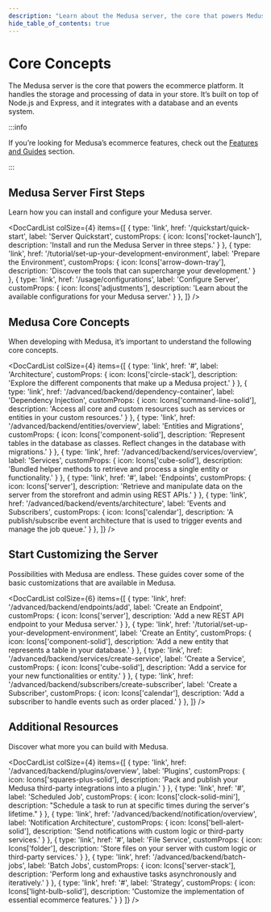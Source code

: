 ```yaml
---
description: "Learn about the Medusa server, the core that powers Medusa. Learn how to start, how to customize the server, and what are some of the core concepts."
hide_table_of_contents: true
---
```



# Core Concepts

The Medusa server is the core that powers the ecommerce platform. It handles the storage and processing of data in your store. It’s built on top of Node.js and Express, and it integrates with a database and an events system.

:::info

If you’re looking for Medusa’s ecommerce features, check out the [Features and Guides](../features-and-guides/overview.mdx) section.

:::

## Medusa Server First Steps

Learn how you can install and configure your Medusa server.

<DocCardList colSize={4} items={[
  {
    type: 'link',
    href: '/quickstart/quick-start',
    label: 'Server Quickstart',
    customProps: {
      icon: Icons['rocket-launch'],
      description: 'Install and run the Medusa Server in three steps.'
    }
  },
  {
    type: 'link',
    href: '/tutorial/set-up-your-development-environment',
    label: 'Prepare the Environment',
    customProps: {
      icon: Icons['arrow-down-tray'],
      description: 'Discover the tools that can supercharge your development.'
    }
  },
  {
    type: 'link',
    href: '/usage/configurations',
    label: 'Configure Server',
    customProps: {
      icon: Icons['adjustments'],
      description: 'Learn about the available configurations for your Medusa server.'
    }
  },
]} />

## Medusa Core Concepts

When developing with Medusa, it’s important to understand the following core concepts.

<DocCardList colSize={4} items={[
  {
    type: 'link',
    href: '#',
    label: 'Architecture',
    customProps: {
      icon: Icons['circle-stack'],
      description: 'Explore the different components that make up a Medusa project.'
    }
  },
  {
    type: 'link',
    href: '/advanced/backend/dependency-container',
    label: 'Dependency Injection',
    customProps: {
      icon: Icons['command-line-solid'],
      description: 'Access all core and custom resources such as services or entities in your custom resources.'
    }
  },
  {
    type: 'link',
    href: '/advanced/backend/entities/overview',
    label: 'Entities and Migrations',
    customProps: {
      icon: Icons['component-solid'],
      description: 'Represent tables in the database as classes. Reflect changes in the database with migrations.'
    }
  },
  {
    type: 'link',
    href: '/advanced/backend/services/overview',
    label: 'Services',
    customProps: {
      icon: Icons['cube-solid'],
      description: 'Bundled helper methods to retrieve and process a single entity or functionality.'
    }
  },
  {
    type: 'link',
    href: '#',
    label: 'Endpoints',
    customProps: {
      icon: Icons['server'],
      description: 'Retrieve and manipulate data on the server from the storefront and admin using REST APIs.'
    }
  },
  {
    type: 'link',
    href: '/advanced/backend/events/architecture',
    label: 'Events and Subscribers',
    customProps: {
      icon: Icons['calendar'],
      description: 'A publish/subscribe event architecture that is used to trigger events and manage the job queue.'
    }
  },
]} />

## Start Customizing the Server

Possibilities with Medusa are endless. These guides cover some of the basic customizations that are available in Medusa.

<DocCardList colSize={6} items={[
  {
    type: 'link',
    href: '/advanced/backend/endpoints/add',
    label: 'Create an Endpoint',
    customProps: {
      icon: Icons['server'],
      description: 'Add a new REST API endpoint to your Medusa server.'
    }
  },
  {
    type: 'link',
    href: '/tutorial/set-up-your-development-environment',
    label: 'Create an Entity',
    customProps: {
      icon: Icons['component-solid'],
      description: 'Add a new entity that represents a table in your database.'
    }
  },
  {
    type: 'link',
    href: '/advanced/backend/services/create-service',
    label: 'Create a Service',
    customProps: {
      icon: Icons['cube-solid'],
      description: 'Add a service for your new functionalities or entity.'
    }
  },
  {
    type: 'link',
    href: '/advanced/backend/subscribers/create-subscriber',
    label: 'Create a Subscriber',
    customProps: {
      icon: Icons['calendar'],
      description: 'Add a subscriber to handle events such as order placed.'
    }
  },
]} />

## Additional Resources

Discover what more you can build with Medusa.

<DocCardList colSize={4} items={[
  {
    type: 'link',
    href: '/advanced/backend/plugins/overview',
    label: 'Plugins',
    customProps: {
      icon: Icons['squares-plus-solid'],
      description: 'Pack and publish your Medusa third-party integrations into a plugin.'
    }
  },
  {
    type: 'link',
    href: '#',
    label: 'Scheduled Job',
    customProps: {
      icon: Icons['clock-solid-mini'],
      description: "Schedule a task to run at specific times during the server's lifetime."
    }
  },
  {
    type: 'link',
    href: '/advanced/backend/notification/overview',
    label: 'Notification Architecture',
    customProps: {
      icon: Icons['bell-alert-solid'],
      description: 'Send notifications with custom logic or third-party services.'
    }
  },
  {
    type: 'link',
    href: '#',
    label: 'File Service',
    customProps: {
      icon: Icons['folder'],
      description: 'Store files on your server with custom logic or third-party services.'
    }
  },
  {
    type: 'link',
    href: '/advanced/backend/batch-jobs',
    label: 'Batch Jobs',
    customProps: {
      icon: Icons['server-stack'],
      description: 'Perform long and exhaustive tasks asynchronously and iteratively.'
    }
  },
  {
    type: 'link',
    href: '#',
    label: 'Strategy',
    customProps: {
      icon: Icons['light-bulb-solid'],
      description: 'Customize the implementation of essential ecommerce features.'
    }
  }
]} />